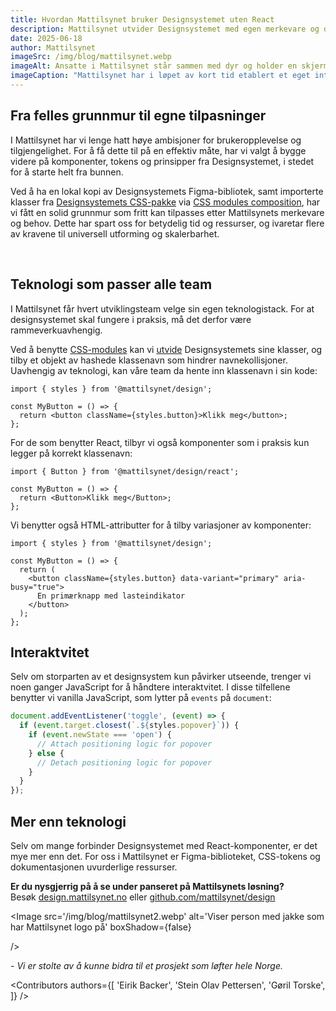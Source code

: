 ```yaml
---
title: Hvordan Mattilsynet bruker Designsystemet uten React
description: Mattilsynet utvider Designsystemet med egen merkevare og distribuerer til alle utviklingsteam - uavhengig av hvilken teknologi de bruker.
date: 2025-06-18
author: Mattilsynet
imageSrc: /img/blog/mattilsynet.webp
imageAlt: Ansatte i Mattilsynet står sammen med dyr og holder en skjerm. 
imageCaption: "Mattilsynet har i løpet av kort tid etablert et eget internt designsystem, basert på Designsystemet. Resultatet? Flere sparte årsverk, mer konsistente tjenester - og en løsning som fungerer for alle utviklingsteam, uavhengig av teknologi. Foto: Mattilsynet"
---
```


## Fra felles grunnmur til egne tilpasninger

I Mattilsynet har vi lenge hatt høye ambisjoner for brukeropplevelse og tilgjengelighet. For å få dette til på en effektiv måte, har vi valgt å bygge videre på komponenter, tokens og prinsipper fra Designsystemet, i stedet for å starte helt fra bunnen.

Ved å ha en lokal kopi av Designsystemets Figma-bibliotek, samt importerte klasser fra [Designsystemets CSS-pakke](https://www.npmjs.com/package/@digdir/designsystemet-css) via [CSS modules composition](https://github.com/css-modules/css-modules/blob/master/docs/composition.md), har vi fått en solid grunnmur som fritt kan tilpasses etter Mattilsynets merkevare og behov.
Dette har spart oss for betydelig tid og ressurser, og ivaretar flere av kravene til universell utforming og skalerbarhet.

<br/>

<VideoCard
  videoUrl="https://vimeo.com/1087962931?share=copy"
  title="Hvordan Mattilsynet bygger på designsystemet.no"
  description="I denne filmen forklarer Eirik Backer hvordan Mattilsynet har brukt Designsystemet til å lage et internt designsystem som fungerer for alle utviklingsteam uavhengig av hvilken teknologi de bruker."
  imageUrl="/img/blog/mattilsynet-blomst.png"
/>

## Teknologi som passer alle team

I Mattilsynet får hvert utviklingsteam velge sin egen teknologistack. For at designsystemet skal fungere i praksis, må det derfor være rammeverkuavhengig.

Ved å benytte [CSS-modules](https://github.com/css-modules/css-modules/) kan vi [utvide](https://github.com/css-modules/css-modules/blob/master/docs/composition.md) Designsystemets sine klasser, og tilby et objekt av hashede klassenavn som hindrer navnekollisjoner.
Uavhengig av teknologi, kan våre team da hente inn klassenavn i sin kode:

```tsx
import { styles } from '@mattilsynet/design';

const MyButton = () => {
  return <button className={styles.button}>Klikk meg</button>;
};
```

For de som benytter React, tilbyr vi også komponenter som i praksis kun legger på korrekt klassenavn:

```tsx
import { Button } from '@mattilsynet/design/react';

const MyButton = () => {
  return <Button>Klikk meg</Button>;
};
```

Vi benytter også HTML-attributter for å tilby variasjoner av komponenter:
```tsx
import { styles } from '@mattilsynet/design';

const MyButton = () => {
  return (
    <button className={styles.button} data-variant="primary" aria-busy="true">
      En primærknapp med lasteindikator
    </button>
  );
};
```

## Interaktvitet

Selv om storparten av et designsystem kun påvirker utseende, trenger vi noen ganger JavaScript for å håndtere interaktvitet.
I disse tilfellene benytter vi vanilla JavaScript, som lytter på `events` på `document`:

```js
document.addEventListener('toggle', (event) => {
  if (event.target.closest(`.${styles.popover}`)) {
    if (event.newState === 'open') {
      // Attach positioning logic for popover
    } else {
      // Detach positioning logic for popover
    }
  }
});
```

## Mer enn teknologi

Selv om mange forbinder Designsystemet med React-komponenter, er det mye mer enn det. For oss i  Mattilsynet er Figma-biblioteket, CSS-tokens og dokumentasjonen uvurderlige ressurser.

**Er du nysgjerrig på å se under panseret på Mattilsynets løsning?**
<br />Besøk [design.mattilsynet.no](https://design.mattilsynet.no) eller [github.com/mattilsynet/design](https://github.com/mattilsynet/design)

 <Image
  src='/img/blog/mattilsynet2.webp'
  alt='Viser person med jakke som har Mattilsynet logo på'
  boxShadow={false}
  
/>

_- Vi er stolte av å kunne bidra til et prosjekt som løfter hele Norge._


<Contributors
  authors={[
    'Eirik Backer',
    'Stein Olav Pettersen',
    'Gøril Torske',
  ]}
/>
